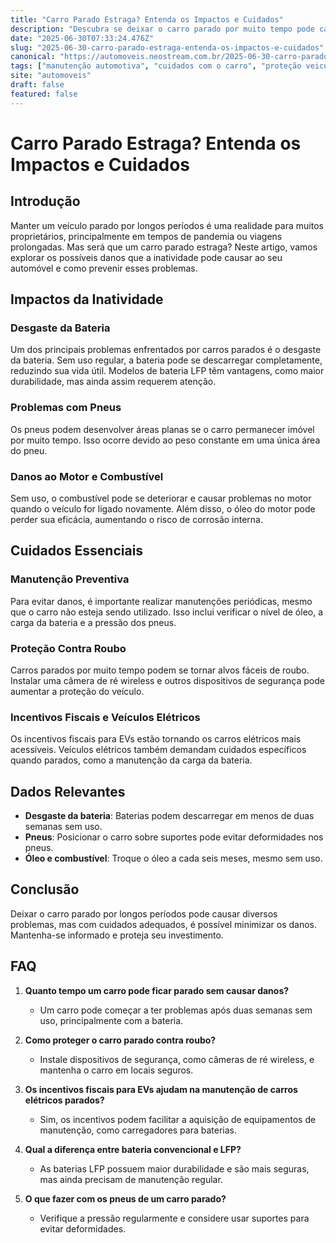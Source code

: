 ```yaml
---
title: "Carro Parado Estraga? Entenda os Impactos e Cuidados"
description: "Descubra se deixar o carro parado por muito tempo pode causar danos. Saiba como proteger seu veículo e evitar problemas comuns."
date: "2025-06-30T07:33:24.476Z"
slug: "2025-06-30-carro-parado-estraga-entenda-os-impactos-e-cuidados"
canonical: "https://automoveis.neostream.com.br/2025-06-30-carro-parado-estraga-entenda-os-impactos-e-cuidados"
tags: ["manutenção automotiva", "cuidados com o carro", "proteção veicular"]
site: "automoveis"
draft: false
featured: false
---
```


# Carro Parado Estraga? Entenda os Impactos e Cuidados

## Introdução
Manter um veículo parado por longos períodos é uma realidade para muitos proprietários, principalmente em tempos de pandemia ou viagens prolongadas. Mas será que um carro parado estraga? Neste artigo, vamos explorar os possíveis danos que a inatividade pode causar ao seu automóvel e como prevenir esses problemas.

## Impactos da Inatividade

### Desgaste da Bateria
Um dos principais problemas enfrentados por carros parados é o desgaste da bateria. Sem uso regular, a bateria pode se descarregar completamente, reduzindo sua vida útil. Modelos de bateria LFP têm vantagens, como maior durabilidade, mas ainda assim requerem atenção.

### Problemas com Pneus
Os pneus podem desenvolver áreas planas se o carro permanecer imóvel por muito tempo. Isso ocorre devido ao peso constante em uma única área do pneu.

### Danos ao Motor e Combustível
Sem uso, o combustível pode se deteriorar e causar problemas no motor quando o veículo for ligado novamente. Além disso, o óleo do motor pode perder sua eficácia, aumentando o risco de corrosão interna.

## Cuidados Essenciais

### Manutenção Preventiva
Para evitar danos, é importante realizar manutenções periódicas, mesmo que o carro não esteja sendo utilizado. Isso inclui verificar o nível de óleo, a carga da bateria e a pressão dos pneus.

### Proteção Contra Roubo
Carros parados por muito tempo podem se tornar alvos fáceis de roubo. Instalar uma câmera de ré wireless e outros dispositivos de segurança pode aumentar a proteção do veículo.

### Incentivos Fiscais e Veículos Elétricos
Os incentivos fiscais para EVs estão tornando os carros elétricos mais acessíveis. Veículos elétricos também demandam cuidados específicos quando parados, como a manutenção da carga da bateria.

## Dados Relevantes
- **Desgaste da bateria**: Baterias podem descarregar em menos de duas semanas sem uso.
- **Pneus**: Posicionar o carro sobre suportes pode evitar deformidades nos pneus.
- **Óleo e combustível**: Troque o óleo a cada seis meses, mesmo sem uso.

## Conclusão
Deixar o carro parado por longos períodos pode causar diversos problemas, mas com cuidados adequados, é possível minimizar os danos. Mantenha-se informado e proteja seu investimento.

## FAQ

1. **Quanto tempo um carro pode ficar parado sem causar danos?**
   - Um carro pode começar a ter problemas após duas semanas sem uso, principalmente com a bateria.

2. **Como proteger o carro parado contra roubo?**
   - Instale dispositivos de segurança, como câmeras de ré wireless, e mantenha o carro em locais seguros.

3. **Os incentivos fiscais para EVs ajudam na manutenção de carros elétricos parados?**
   - Sim, os incentivos podem facilitar a aquisição de equipamentos de manutenção, como carregadores para baterias.

4. **Qual a diferença entre bateria convencional e LFP?**
   - As baterias LFP possuem maior durabilidade e são mais seguras, mas ainda precisam de manutenção regular.

5. **O que fazer com os pneus de um carro parado?**
   - Verifique a pressão regularmente e considere usar suportes para evitar deformidades.